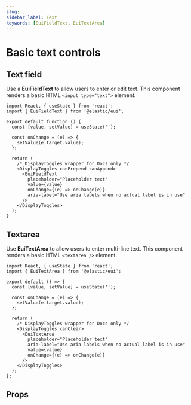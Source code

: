 ```yaml
---
slug: .
sidebar_label: Text
keywords: [EuiFieldText, EuiTextArea]
---
```


# Basic text controls


<EuiFormRowCallout />

## Text field

Use a **EuiFieldText** to allow users to enter or edit text. This component renders a basic HTML `<input type="text">` element.

```tsx interactive
import React, { useState } from 'react';
import { EuiFieldText } from '@elastic/eui';

export default function () {
  const [value, setValue] = useState('');

  const onChange = (e) => {
    setValue(e.target.value);
  };

  return (
    /* DisplayToggles wrapper for Docs only */
    <DisplayToggles canPrepend canAppend>
      <EuiFieldText
        placeholder="Placeholder text"
        value={value}
        onChange={(e) => onChange(e)}
        aria-label="Use aria labels when no actual label is in use"
      />
    </DisplayToggles>
  );
}
```

## Textarea

Use **EuiTextArea** to allow users to enter multi-line text. This component renders a basic HTML `<textarea />` element.

```tsx interactive
import React, { useState } from 'react';
import { EuiTextArea } from '@elastic/eui';

export default () => {
  const [value, setValue] = useState('');

  const onChange = (e) => {
    setValue(e.target.value);
  };

  return (
    /* DisplayToggles wrapper for Docs only */
    <DisplayToggles canClear>
      <EuiTextArea
        placeholder="Placeholder text"
        aria-label="Use aria labels when no actual label is in use"
        value={value}
        onChange={(e) => onChange(e)}
      />
    </DisplayToggles>
  );
};
```

## Props


<PropTable definition={docgen.EuiFieldText} />
<PropTable definition={docgen.EuiTextArea} />
